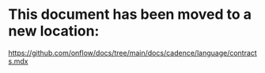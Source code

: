 # This document has been moved to a new location:

https://github.com/onflow/docs/tree/main/docs/cadence/language/contracts.mdx
